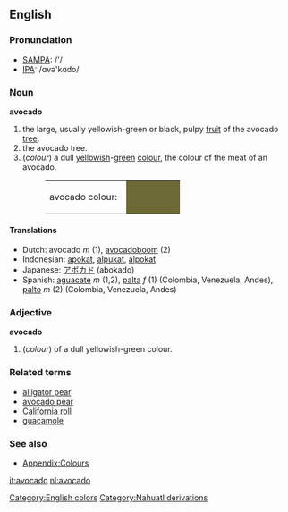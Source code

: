 {{wikipedia}}
==English==
===Pronunciation===
*[[w:SAMPA|SAMPA]]: /'/
*[[w:IPA|IPA]]: /ɑvə'kɑdo/

===Noun===
'''avocado'''
#the large, usually yellowish-green or black, pulpy [[fruit]] of the avocado [[tree]].
#the avocado tree.
#(''colour'') a dull [[yellow]]ish-[[green]] [[color|colour]], the colour of the meat of an avocado.
#:<table><tr><td>avocado colour: &nbsp;</td><td bgcolor="#6D6937" width="80">&nbsp; </td></tr></table>


==== Translations ====
*Dutch: avocado ''m'' (1), [[avocadoboom]] (2)
*Indonesian: [[apokat]], [[alpukat]], [[alpokat]]
*Japanese: [[アボカド]] (abokado)
*Spanish: [[aguacate]] ''m'' (1,2), [[palta]] ''f'' (1) (Colombia, Venezuela, Andes), [[palto]] ''m'' (2) (Colombia, Venezuela, Andes)

===Adjective===
'''avocado'''
#(''colour'') of a dull yellowish-green colour.

===Related terms===
*[[alligator pear]]
*[[avocado pear]]
*[[California roll]]
*[[guacamole]]

===See also===
*[[Wiktionary_Appendix:Colours|Appendix:Colours]]

[[Category:English colors]]
[[Category:Nahuatl derivations]]

[[it:avocado]]
[[nl:avocado]]